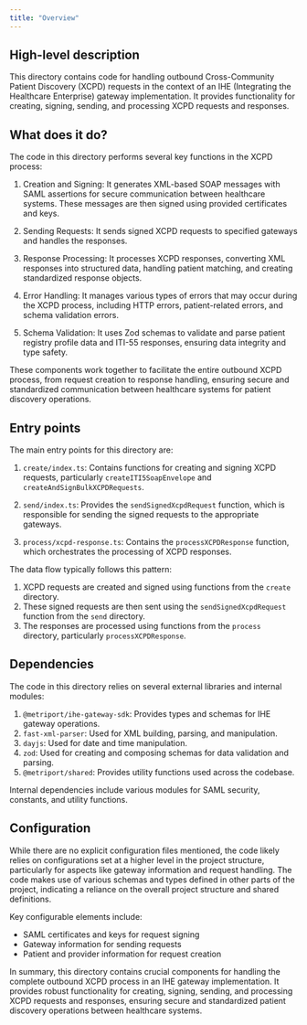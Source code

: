 ```yaml
---
title: "Overview"
---
```


## High-level description
This directory contains code for handling outbound Cross-Community Patient Discovery (XCPD) requests in the context of an IHE (Integrating the Healthcare Enterprise) gateway implementation. It provides functionality for creating, signing, sending, and processing XCPD requests and responses.

## What does it do?
The code in this directory performs several key functions in the XCPD process:

1. Creation and Signing: It generates XML-based SOAP messages with SAML assertions for secure communication between healthcare systems. These messages are then signed using provided certificates and keys.

2. Sending Requests: It sends signed XCPD requests to specified gateways and handles the responses.

3. Response Processing: It processes XCPD responses, converting XML responses into structured data, handling patient matching, and creating standardized response objects.

4. Error Handling: It manages various types of errors that may occur during the XCPD process, including HTTP errors, patient-related errors, and schema validation errors.

5. Schema Validation: It uses Zod schemas to validate and parse patient registry profile data and ITI-55 responses, ensuring data integrity and type safety.

These components work together to facilitate the entire outbound XCPD process, from request creation to response handling, ensuring secure and standardized communication between healthcare systems for patient discovery operations.

## Entry points
The main entry points for this directory are:

1. `create/index.ts`: Contains functions for creating and signing XCPD requests, particularly `createITI5SoapEnvelope` and `createAndSignBulkXCPDRequests`.

2. `send/index.ts`: Provides the `sendSignedXcpdRequest` function, which is responsible for sending the signed requests to the appropriate gateways.

3. `process/xcpd-response.ts`: Contains the `processXCPDResponse` function, which orchestrates the processing of XCPD responses.

The data flow typically follows this pattern:
1. XCPD requests are created and signed using functions from the `create` directory.
2. These signed requests are then sent using the `sendSignedXcpdRequest` function from the `send` directory.
3. The responses are processed using functions from the `process` directory, particularly `processXCPDResponse`.

## Dependencies
The code in this directory relies on several external libraries and internal modules:

1. `@metriport/ihe-gateway-sdk`: Provides types and schemas for IHE gateway operations.
2. `fast-xml-parser`: Used for XML building, parsing, and manipulation.
3. `dayjs`: Used for date and time manipulation.
4. `zod`: Used for creating and composing schemas for data validation and parsing.
5. `@metriport/shared`: Provides utility functions used across the codebase.

Internal dependencies include various modules for SAML security, constants, and utility functions.

## Configuration
While there are no explicit configuration files mentioned, the code likely relies on configurations set at a higher level in the project structure, particularly for aspects like gateway information and request handling. The code makes use of various schemas and types defined in other parts of the project, indicating a reliance on the overall project structure and shared definitions.

Key configurable elements include:
- SAML certificates and keys for request signing
- Gateway information for sending requests
- Patient and provider information for request creation

In summary, this directory contains crucial components for handling the complete outbound XCPD process in an IHE gateway implementation. It provides robust functionality for creating, signing, sending, and processing XCPD requests and responses, ensuring secure and standardized patient discovery operations between healthcare systems.